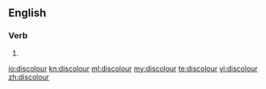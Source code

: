 ==English==

===Verb===
{{en-verb}}

# {{alternative spelling of|discolor|from=British|from2=Commonwealth}}

[[io:discolour]]
[[kn:discolour]]
[[ml:discolour]]
[[my:discolour]]
[[te:discolour]]
[[vi:discolour]]
[[zh:discolour]]